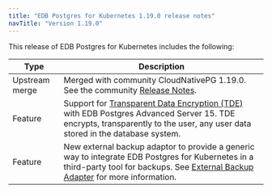 ```yaml
---
title: "EDB Postgres for Kubernetes 1.19.0 release notes"
navTitle: "Version 1.19.0"
---
```


This release of EDB Postgres for Kubernetes includes the following:

|      Type      |                                                                                  Description                                                                                   |
| -------------- | ------------------------------------------------------------------------------------------------------------------------------------------------------------------------------ |
| Upstream merge | Merged with community CloudNativePG 1.19.0. See the community [Release Notes](https://cloudnative-pg.io/documentation/1.19/release_notes/v1.19/).                                    |
| Feature  | Support for [Transparent Data Encryption (TDE)](/tde/latest) with EDB Postgres Advanced Server 15. TDE encrypts, transparently to the user, any user data stored in the database system. |
| Feature | New external backup adaptor to provide a generic way to integrate EDB Postgres for Kubernetes in a third-party tool for backups. See [External Backup Adapter](/postgres_for_kubernetes/latest/addons/#external-backup-adapter) for more information.|